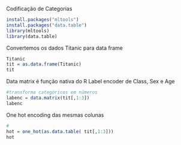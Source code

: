 Codificação de Categorias

```{r}
install.packages("mltools")
install.packages("data.table")
library(mltools)
library(data.table)
```

Convertemos os dados Titanic para data frame

```{r}
Titanic
tit = as.data.frame(Titanic)
tit
```

Data matrix é função nativa do R
Label encoder de Class, Sex e Age

```{r}
#transforma categóricos em números
labenc = data.matrix(tit[,1:3])
labenc
```

One hot encoding das mesmas colunas

```{r}
#
hot = one_hot(as.data.table( tit[,1:3]))
hot
```

